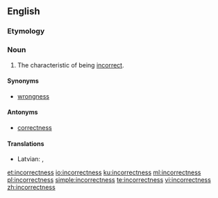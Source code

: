 ==English==

===Etymology===
{{suffix|incorrect|ness|lang=en}}

===Noun===
{{en-noun|~|es}}

# The characteristic of being [[incorrect]].

====Synonyms====
* [[wrongness]]

====Antonyms====
*[[correctness]]

====Translations====
{{trans-top|containing an error; inaccurate}}
* Latvian: {{t|lv|nepareizība|f}}, {{t|lv|nepareizums|m}}
{{trans-mid}}
{{trans-bottom}}


[[et:incorrectness]]
[[io:incorrectness]]
[[ku:incorrectness]]
[[ml:incorrectness]]
[[pl:incorrectness]]
[[simple:incorrectness]]
[[te:incorrectness]]
[[vi:incorrectness]]
[[zh:incorrectness]]
